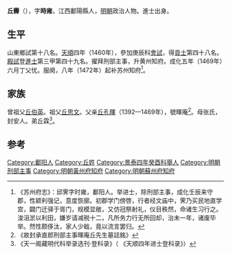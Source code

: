 {{明清人物信息框
| 姓名 = 丘霁
| 原名 =
| 圖片名稱= 
| 圖片大小 =
| 圖片說明 = 
| 最高職務 =苏州府知府
| 國家 = 大明 
| 爵位 =
| 籍貫 =
| 族裔 = 
| 字號 = 
| 諡號 =
| 出生日期 = 宣德六年辛亥
| 出生地點 = 
| 逝世日期 = 卒年不詳 
| 逝世地點 =
| 墓葬 =
| 配偶 = 
| 親屬 = 
| 出身 =
* 景泰四年（1453年）癸酉科舉人
* 天順四年（1460年）庚辰科進士
| 經歷 =
| 著作 = 
}}'''丘霽'''（{{bd|1431年||？}}），字'''時雍'''，江西鄱陽縣人，[[明朝|明朝]]政治人物。進士出身。

==生平==
山東鄉試第十八名。[[天顺_(明朝)|天順]]四年（1460年），參加庚辰科[[會試|會試]]，得[[貢士|貢士]]第四十八名。[[殿試|殿試]]登[[進士|進士]]第三甲第四十九名。擢拜刑部主事，升黄州知府。成化五年（1469年）六月丁父忧。服阕，八年（1472年）起补苏州知府<ref>《苏州府志》：邱霁字时雍，鄱阳人。举进士，除刑部主事，成化壬辰来守郡，性颖利强记，意度恢廓。初郡学门傍啓，行者经文庙中，霁乃买民地直学宫，闢门迁驿于胥门，规模显敞，又仿冠祭射礼，仪目秩然，命诸生习行之。浚沮淤以利田，嫌岁请减税十二，凡所务力行无所回却，治未一年，诸废毕举。然性颇侈汰，家人少戢，竟以流言罢归。</ref>。

==家族==
曾祖父[[丘伯英|丘伯英]]。祖父[[丘思文|丘思文]]。父亲[[丘孔暉|丘孔暉]]（1392—1469年），號暉庵<ref>《故封承直郎刑部主事暉庵丘先生墓誌銘》</ref>。母张氏，封安人。弟丘霖<ref>《天一阁藏明代科举录选刊·登科录》（ 《天顺四年进士登科录》）</ref>。

==参考==
{{reflist}}
{{明朝人物小作品}}
{{天順四年庚辰科殿試金榜}}

[[Category:鄱阳人|Category:鄱阳人]]
[[Category:丘姓|Category:丘姓]]
[[Category:景泰四年癸酉科舉人|Category:景泰四年癸酉科舉人]]
[[Category:明朝刑部主事|Category:明朝刑部主事]]
[[Category:明朝黃州府知府|Category:明朝黃州府知府]]
[[Category:明朝蘇州府知府|Category:明朝蘇州府知府]]